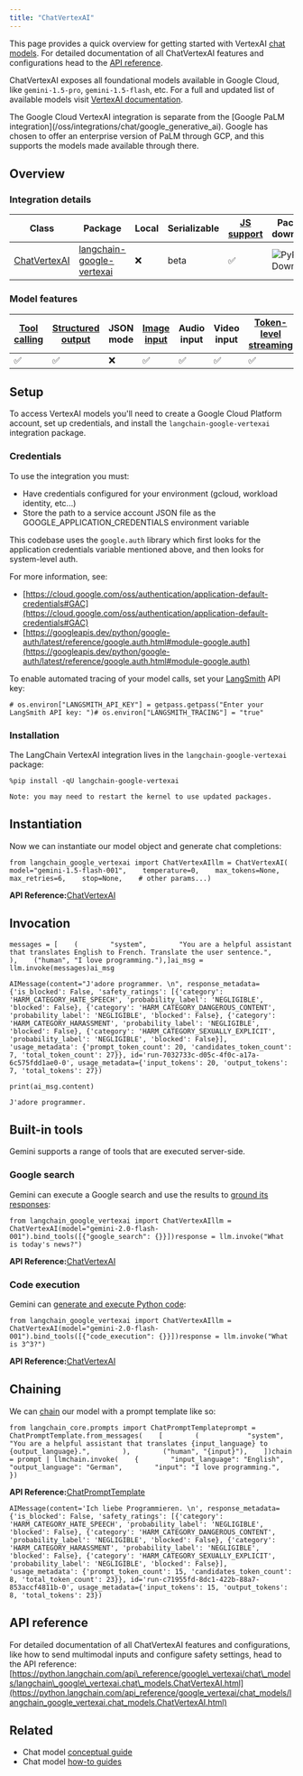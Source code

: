 ```yaml
---
title: "ChatVertexAI"
---
```


This page provides a quick overview for getting started with VertexAI [chat models](/oss/concepts/chat_models). For detailed documentation of all ChatVertexAI features and configurations head to the [API reference](https://python.langchain.com/api_reference/google_vertexai/chat_models/langchain_google_vertexai.chat_models.ChatVertexAI.html).

ChatVertexAI exposes all foundational models available in Google Cloud, like `gemini-1.5-pro`, `gemini-1.5-flash`, etc. For a full and updated list of available models visit [VertexAI documentation](https://cloud.google.com/vertex-ai/oss/generative-ai/model-reference/overview).

<Info>
  The Google Cloud VertexAI integration is separate from the [Google PaLM integration](/oss/integrations/chat/google_generative_ai). Google has chosen to offer an enterprise version of PaLM through GCP, and this supports the models made available through there.
</Info>

## Overview

### Integration details

| Class                                                                                                                                          | Package                                                                                            | Local | Serializable | [JS support](https://js.langchain.com/oss/integrations/chat/google_vertex_ai) | Package downloads                                                                                           | Package latest                                                                                           |
| ---------------------------------------------------------------------------------------------------------------------------------------------- | -------------------------------------------------------------------------------------------------- | ----- | ------------ | ------------------------------------------------------------------------------ | ----------------------------------------------------------------------------------------------------------- | -------------------------------------------------------------------------------------------------------- |
| [ChatVertexAI](https://python.langchain.com/api_reference/google_vertexai/chat_models/langchain_google_vertexai.chat_models.ChatVertexAI.html) | [langchain-google-vertexai](https://python.langchain.com/api_reference/google_vertexai/index.html) | ❌     | beta         | ✅                                                                              | ![PyPI - Downloads](/images/oss/integrations/chat/google_vertex_ai_palm/pypi/dm/langchain-google-vertexai) | ![PyPI - Version](/images/oss/integrations/chat/google_vertex_ai_palm/pypi/v/langchain-google-vertexai) |

### Model features

| [Tool calling](/oss/how_to/tool_calling) | [Structured output](/oss/how_to/structured_output) | JSON mode | [Image input](/oss/how_to/multimodal_inputs) | Audio input | Video input | [Token-level streaming](/oss/how_to/chat_streaming) | Native async | [Token usage](/oss/how_to/chat_token_usage_tracking) | [Logprobs](/oss/how_to/logprobs) |
| ------------------------------------------ | ---------------------------------------------------- | --------- | ---------------------------------------------- | ----------- | ----------- | ----------------------------------------------------- | ------------ | ------------------------------------------------------ | ---------------------------------- |
| ✅                                          | ✅                                                    | ❌         | ✅                                              | ✅           | ✅           | ✅                                                     | ✅            | ✅                                                      | ❌                                  |

## Setup

To access VertexAI models you'll need to create a Google Cloud Platform account, set up credentials, and install the `langchain-google-vertexai` integration package.

### Credentials

To use the integration you must:

* Have credentials configured for your environment (gcloud, workload identity, etc...)
* Store the path to a service account JSON file as the GOOGLE\_APPLICATION\_CREDENTIALS environment variable

This codebase uses the `google.auth` library which first looks for the application credentials variable mentioned above, and then looks for system-level auth.

For more information, see:

* [https://cloud.google.com/oss/authentication/application-default-credentials#GAC](https://cloud.google.com/oss/authentication/application-default-credentials#GAC)
* [https://googleapis.dev/python/google-auth/latest/reference/google.auth.html#module-google.auth](https://googleapis.dev/python/google-auth/latest/reference/google.auth.html#module-google.auth)

To enable automated tracing of your model calls, set your [LangSmith](https://docs.smith.langchain.com/) API key:

```
# os.environ["LANGSMITH_API_KEY"] = getpass.getpass("Enter your LangSmith API key: ")# os.environ["LANGSMITH_TRACING"] = "true"
```

### Installation

The LangChain VertexAI integration lives in the `langchain-google-vertexai` package:

```
%pip install -qU langchain-google-vertexai
```

```
Note: you may need to restart the kernel to use updated packages.
```

## Instantiation

Now we can instantiate our model object and generate chat completions:

```
from langchain_google_vertexai import ChatVertexAIllm = ChatVertexAI(    model="gemini-1.5-flash-001",    temperature=0,    max_tokens=None,    max_retries=6,    stop=None,    # other params...)
```

**API Reference:**[ChatVertexAI](https://python.langchain.com/api_reference/google_vertexai/chat_models/langchain_google_vertexai.chat_models.ChatVertexAI.html)

## Invocation

```
messages = [    (        "system",        "You are a helpful assistant that translates English to French. Translate the user sentence.",    ),    ("human", "I love programming."),]ai_msg = llm.invoke(messages)ai_msg
```

```
AIMessage(content="J'adore programmer. \n", response_metadata={'is_blocked': False, 'safety_ratings': [{'category': 'HARM_CATEGORY_HATE_SPEECH', 'probability_label': 'NEGLIGIBLE', 'blocked': False}, {'category': 'HARM_CATEGORY_DANGEROUS_CONTENT', 'probability_label': 'NEGLIGIBLE', 'blocked': False}, {'category': 'HARM_CATEGORY_HARASSMENT', 'probability_label': 'NEGLIGIBLE', 'blocked': False}, {'category': 'HARM_CATEGORY_SEXUALLY_EXPLICIT', 'probability_label': 'NEGLIGIBLE', 'blocked': False}], 'usage_metadata': {'prompt_token_count': 20, 'candidates_token_count': 7, 'total_token_count': 27}}, id='run-7032733c-d05c-4f0c-a17a-6c575fdd1ae0-0', usage_metadata={'input_tokens': 20, 'output_tokens': 7, 'total_tokens': 27})
```

```
print(ai_msg.content)
```

```
J'adore programmer.
```

## Built-in tools

Gemini supports a range of tools that are executed server-side.

### Google search

<Info />

Gemini can execute a Google search and use the results to [ground its responses](https://ai.google.dev/gemini-api/oss/grounding):

```
from langchain_google_vertexai import ChatVertexAIllm = ChatVertexAI(model="gemini-2.0-flash-001").bind_tools([{"google_search": {}}])response = llm.invoke("What is today's news?")
```

**API Reference:**[ChatVertexAI](https://python.langchain.com/api_reference/google_vertexai/chat_models/langchain_google_vertexai.chat_models.ChatVertexAI.html)

### Code execution

<Info />

Gemini can [generate and execute Python code](https://ai.google.dev/gemini-api/oss/code-execution):

```
from langchain_google_vertexai import ChatVertexAIllm = ChatVertexAI(model="gemini-2.0-flash-001").bind_tools([{"code_execution": {}}])response = llm.invoke("What is 3^3?")
```

**API Reference:**[ChatVertexAI](https://python.langchain.com/api_reference/google_vertexai/chat_models/langchain_google_vertexai.chat_models.ChatVertexAI.html)

## Chaining

We can [chain](/oss/how_to/sequence) our model with a prompt template like so:

```
from langchain_core.prompts import ChatPromptTemplateprompt = ChatPromptTemplate.from_messages(    [        (            "system",            "You are a helpful assistant that translates {input_language} to {output_language}.",        ),        ("human", "{input}"),    ])chain = prompt | llmchain.invoke(    {        "input_language": "English",        "output_language": "German",        "input": "I love programming.",    })
```

**API Reference:**[ChatPromptTemplate](https://python.langchain.com/api_reference/core/prompts/langchain_core.prompts.chat.ChatPromptTemplate.html)

```
AIMessage(content='Ich liebe Programmieren. \n', response_metadata={'is_blocked': False, 'safety_ratings': [{'category': 'HARM_CATEGORY_HATE_SPEECH', 'probability_label': 'NEGLIGIBLE', 'blocked': False}, {'category': 'HARM_CATEGORY_DANGEROUS_CONTENT', 'probability_label': 'NEGLIGIBLE', 'blocked': False}, {'category': 'HARM_CATEGORY_HARASSMENT', 'probability_label': 'NEGLIGIBLE', 'blocked': False}, {'category': 'HARM_CATEGORY_SEXUALLY_EXPLICIT', 'probability_label': 'NEGLIGIBLE', 'blocked': False}], 'usage_metadata': {'prompt_token_count': 15, 'candidates_token_count': 8, 'total_token_count': 23}}, id='run-c71955fd-8dc1-422b-88a7-853accf4811b-0', usage_metadata={'input_tokens': 15, 'output_tokens': 8, 'total_tokens': 23})
```

## API reference

For detailed documentation of all ChatVertexAI features and configurations, like how to send multimodal inputs and configure safety settings, head to the API reference: [https://python.langchain.com/api\_reference/google\_vertexai/chat\_models/langchain\_google\_vertexai.chat\_models.ChatVertexAI.html](https://python.langchain.com/api_reference/google_vertexai/chat_models/langchain_google_vertexai.chat_models.ChatVertexAI.html)

## Related

* Chat model [conceptual guide](/oss/concepts/chat_models)
* Chat model [how-to guides](/oss/how_to/#chat-models)
